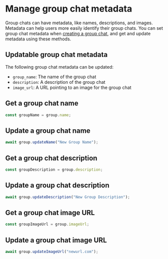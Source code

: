 
<AutoBreadcrumb />

# Manage group chat metadata

Group chats can have metadata, like names, descriptions, and images. Metadata can help users more easily identify their group chats. You can set group chat metadata when [creating a group chat](/agents/core-messaging/create-conversations), and get and update metadata using these methods.

## Updatable group chat metadata

The following group chat metadata can be updated:

- `group_name`: The name of the group chat
- `description`: A description of the group chat
- `image_url`: A URL pointing to an image for the group chat

## Get a group chat name

```js [Node]
const groupName = group.name;
```

## Update a group chat name

```js [Node]
await group.updateName("New Group Name");
```

## Get a group chat description

```js [Node]
const groupDescription = group.description;
```

## Update a group chat description

```js [Node]
await group.updateDescription("New Group Description");
```

## Get a group chat image URL

```js [Node]
const groupImageUrl = group.imageUrl;
```

## Update a group chat image URL

```js [Node]
await group.updateImageUrl("newurl.com");
```
